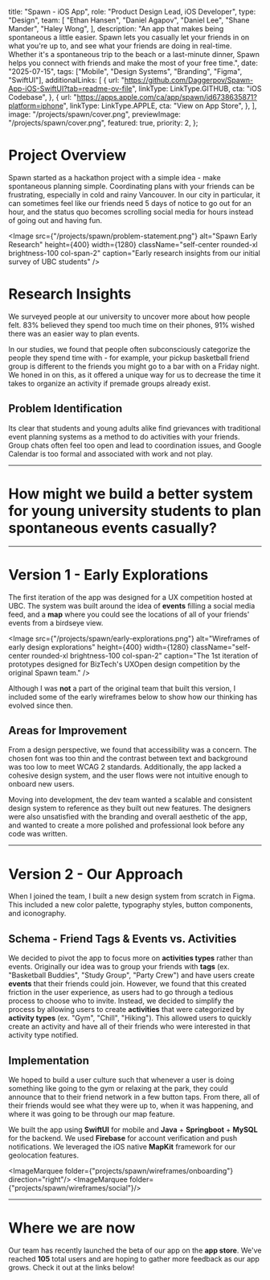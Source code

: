 
  title: "Spawn - iOS App",
  role: "Product Design Lead, iOS Developer",
  type: "Design",
  team: [
    "Ethan Hansen",
    "Daniel Agapov",
    "Daniel Lee",
    "Shane Mander",
    "Haley Wong",
  ],
  description:
    "An app that makes being spontaneous a little easier. Spawn lets you casually let your friends in on what you're up to, and see what your friends are doing in real-time. Whether it's a spontaneous trip to the beach or a last-minute dinner, Spawn helps you connect with friends and make the most of your free time.",
  date: "2025-07-15",
  tags: ["Mobile", "Design Systems", "Branding", "Figma", "SwiftUI"],
  additionalLinks: [
    {
      url: "https://github.com/Daggerpov/Spawn-App-iOS-SwiftUI?tab=readme-ov-file",
      linkType: LinkType.GITHUB,
      cta: "iOS Codebase",
    },
    {
      url: "https://apps.apple.com/ca/app/spawn/id6738635871?platform=iphone",
      linkType: LinkType.APPLE,
      cta: "View on App Store",
    },
  ],
  image: "/projects/spawn/cover.png",
  previewImage: "/projects/spawn/cover.png",
  featured: true,
  priority: 2,
};

# Project Overview

Spawn started as a hackathon project with a simple idea - make spontaneous planning simple. Coordinating plans with your friends can be frustrating, especially in cold and rainy Vancouver. In our city in particular, it can sometimes feel like our friends need 5 days of notice to go out for an hour, and the status quo becomes scrolling social media for hours instead of going out and having fun.

<Image
  src={"/projects/spawn/problem-statement.png"}
  alt="Spawn Early Research"
  height={400}
  width={1280}
  className="self-center rounded-xl brightness-100 col-span-2"
  caption="Early research insights from our initial survey of UBC students"
/>

# Research Insights

We surveyed people at our university to uncover more about how people felt. 83% believed they spend too much time on their phones, 91% wished there was an easier way to plan events.

In our studies, we found that people often subconsciously categorize the people they spend time with - for example, your pickup basketball friend group is different to the friends you might go to a bar with on a Friday night. We honed in on this, as it offered a unique way for us to decrease the time it takes to organize an activity if premade groups already exist.

## Problem Identification

Its clear that students and young adults alike find grievances with traditional event planning systems as a method to do activities with your friends. Group chats often feel too open and lead to coordination issues, and Google Calendar is too formal and associated with work and not play.

---

# How might we build a better system for young university students to plan spontaneous events casually?

---

# Version 1 - Early Explorations

The first iteration of the app was designed for a UX competition hosted at UBC. The system was built around the idea of **events** filling a social media feed, and a **map** where you could see the locations of all of your friends' events from a birdseye view. 

<Image
  src={"/projects/spawn/early-explorations.png"}
  alt="Wireframes of early design explorations"
  height={400}
  width={1280}
  className="self-center rounded-xl brightness-100 col-span-2"
  caption="The 1st iteration of prototypes designed for BizTech's UXOpen design competition by the original Spawn team."
/>

Although I was **not** a part of the original team that built this version, I included some of the early wireframes below to show how our thinking has evolved since then.

## Areas for Improvement

From a design perspective, we found that accessibility was a concern. The chosen font was too thin and the contrast between text and background was too low to meet WCAG 2 standards. Additionally, the app lacked a cohesive design system, and the user flows were not intuitive enough to onboard new users.

Moving into development, the dev team wanted a scalable and consistent design system to reference as they built out new features. The designers were also unsatisfied with the branding and overall aesthetic of the app, and wanted to create a more polished and professional look before any code was written.

---

# Version 2 - Our Approach

When I joined the team, I built a new design system from scratch in Figma. This included a new color palette, typography styles, button components, and iconography.

## Schema - Friend Tags & Events vs. Activities

We decided to pivot the app to focus more on **activities types** rather than events. Originally our idea was to group your friends with **tags** (ex. "Basketball Buddies", "Study Group", "Party Crew") and have users create **events** that their friends could join. However, we found that this created friction in the user experience, as users had to go through a tedious process to choose who to invite. Instead, we decided to simplify the process by allowing users to create **activities** that were categorized by **activity types** (ex. "Gym", "Chill", "Hiking"). This allowed users to quickly create an activity and have all of their friends who were interested in that activity type notified.

## Implementation

We hoped to build a user culture such that whenever a user is doing something like going to the gym or relaxing at the park, they could announce that to their friend network in a few button taps. From there, all of their friends would see what they were up to, when it was happening, and where it was going to be through our map feature.

We built the app using **SwiftUI** for mobile and **Java** + **Springboot** + **MySQL** for the backend. We used **Firebase** for account verification and push notifications. We leveraged the iOS native **MapKit** framework for our geolocation features.

<div className="space-y-8 my-16">

<ImageMarquee folder={"projects/spawn/wireframes/onboarding"} direction="right"/>
<ImageMarquee folder={"projects/spawn/wireframes/social"}/>

</div>

---

# Where we are now

Our team has recently launched the beta of our app on the **app store**. We've reached **105** total users and are hoping to gather more feedback as our app grows. Check it out at the links below!